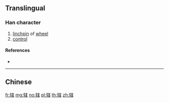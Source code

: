 {{character info/new}}
{{also|轄}}
==Translingual==

===Han character===
{{Han char|rn=159|rad=车|as=10|sn=14|four=|canj=KQJQR}}

# [[linchpin]] of [[wheel]]
# [[control]]

====References====
* {{Han ref|kx=1250.241|hdz=53551.020|uh=8F96|ud=36758}}

----

==Chinese==
{{zh-see|轄}}

[[fr:辖]]
[[mg:辖]]
[[no:辖]]
[[pl:辖]]
[[th:辖]]
[[zh:辖]]